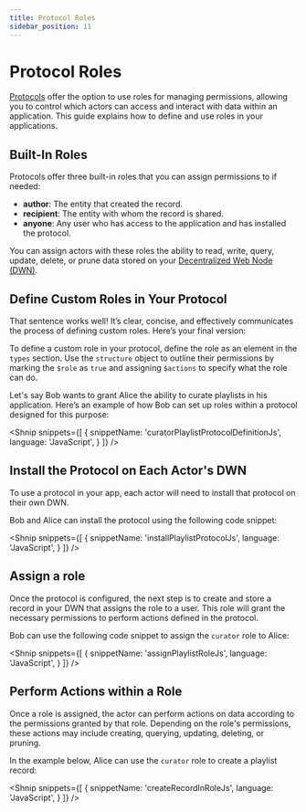 ```yaml
---
title: Protocol Roles
sidebar_position: 11
---
```


<LanguageSwitcher languages="JavaScript" />

# Protocol Roles

[Protocols](/docs/web5/decentralized-web-nodes/what-are-protocols) offer the option to use roles for managing permissions, allowing you to control which actors can access and interact with data within an application. This guide explains how to define and use roles in your applications.

## Built-In Roles

Protocols offer three built-in roles that you can assign permissions to if needed:

* **author**: The entity that created the record.
* **recipient**: The entity with whom the record is shared.
* **anyone**: Any user who has access to the application and has installed the protocol.

You can assign actors with these roles the ability to read, write, query, update, delete, or prune data stored on your [Decentralized Web Node (DWN)](/docs/web5/decentralized-web-nodes/what-are-dwns).

## Define Custom Roles in Your Protocol


That sentence works well! It’s clear, concise, and effectively communicates the process of defining custom roles. Here’s your final version:

To define a custom role in your protocol, define the role as an element in the `types` section. 
Use the `structure` object to outline their permissions by marking the `$role` as `true` and assigning `$actions` to specify what the role can do.

Let's say Bob wants to grant Alice the ability to curate playlists in his application. Here’s an example of how Bob can set up roles within a protocol designed for this purpose:

<Shnip
  snippets={[
    {
      snippetName: 'curatorPlaylistProtocolDefinitionJs',
      language: 'JavaScript',
    }
  ]}
/>

## Install the Protocol on Each Actor's DWN

To use a protocol in your app, each actor will need to install that protocol on their own DWN. 

Bob and Alice can install the protocol using the following code snippet:

<Shnip
  snippets={[
    {
      snippetName: 'installPlaylistProtocolJs',
      language: 'JavaScript',
    }
  ]}
/>

## Assign a role

Once the protocol is configured, the next step is to create and store a record in your DWN that assigns the role to a user. This role will grant the necessary permissions to perform actions defined in the protocol.

Bob can use the following code snippet to assign the `curator` role to Alice:

<Shnip
  snippets={[
    {
      snippetName: 'assignPlaylistRoleJs',
      language: 'JavaScript',
    }
  ]}
/>


## Perform Actions within a Role

Once a role is assigned, the actor can perform actions on data according to the permissions granted by that role. Depending on the role's permissions, these actions may include creating, querying, updating, deleting, or pruning.

In the example below, Alice can use the `curator` role to create a playlist record:

<Shnip
  snippets={[
    {
      snippetName: 'createRecordInRoleJs',
      language: 'JavaScript',
    }
  ]}
/>
